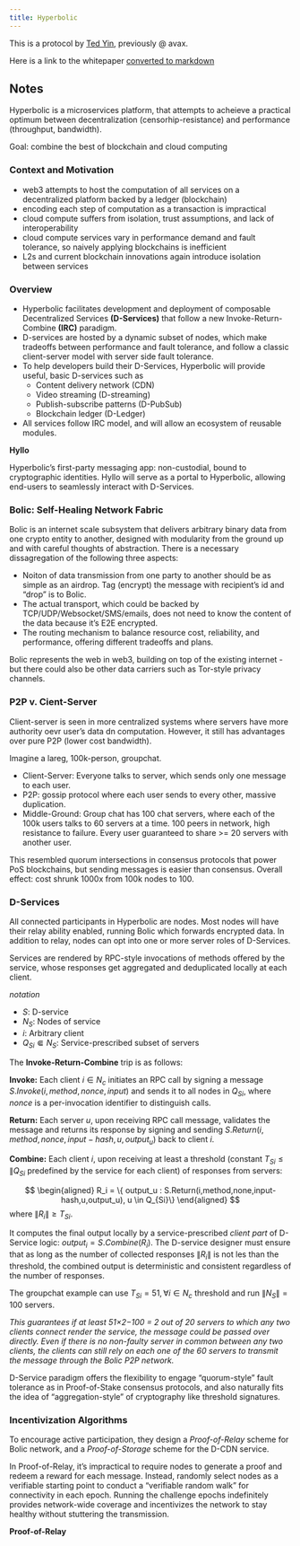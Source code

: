 ```yaml
---
title: Hyperbolic
---
```


This is a protocol by [Ted Yin](https://twitter.com/Tederminant), previously @ avax.

Here is a link to the whitepaper [converted to markdown](_whitepaper.qmd)

## Notes

Hyperbolic is a microservices platform, that attempts to acheieve a practical optimum between decentralization (censorhip-resistance) and performance (throughput, bandwidth).

Goal: combine the best of blockchain and cloud computing

### Context and Motivation

- web3 attempts to host the computation of all services on a decentralized platform backed by a ledger (blockchain)
- encoding each step of computation as a transaction is impractical
- cloud compute suffers from isolation, trust assumptions, and lack of interoperability
- cloud compute services vary in performance demand and fault tolerance, so naively applying blockchains is inefficient
- L2s and current blockchain innovations again introduce isolation between services

### Overview

- Hyperbolic facilitates development and deployment of composable Decentralized Services **(D-Services)** that follow a new Invoke-Return-Combine **(IRC)** paradigm.
- D-services are hosted by a dynamic subset of nodes, which make tradeoffs between performance and fault tolerance, and follow a classic client-server model with server side fault tolerance.
- To help developers build their D-Services, Hyperbolic will provide useful, basic D-services such as
    - Content delivery network (CDN)
    - Video streaming (D-streaming)
    - Publish-subscribe patterns (D-PubSub)
    - Blockchain ledger (D-Ledger)
- All services follow IRC model, and will allow an ecosystem of reusable modules.

**Hyllo**

Hyperbolic's first-party messaging app: non-custodial, bound to cryptographic identities. Hyllo will serve as a portal to Hyperbolic, allowing end-users to seamlessly interact with D-Services.

### Bolic: Self-Healing Network Fabric

Bolic is an internet scale subsystem that delivers arbitrary binary data from one crypto entity to another, designed with modularity from the ground up and with careful thoughts of abstraction. There is a necessary dissagregation of the following three aspects:

- Noiton of data transmission from one party to another should be as simple as an airdrop. Tag (encrypt) the message with recipient's id and "drop" is to Bolic.
- The actual transport, which could be backed by TCP/UDP/Websocket/SMS/emails, does not need to know the content of the data because it's E2E encrypted.
- The routing mechanism to balance resource cost, reliability, and performance, offering different tradeoffs and plans.

Bolic represents the web in web3, building on top of the existing internet - but there could also be other data carriers such as Tor-style privacy channels.

### P2P v. Cient-Server

Client-server is seen in more centralized systems where servers have more authority oevr user's data dn computation. However, it still has advantages over pure P2P (lower cost bandwidth).

Imagine a lareg, 100k-person, groupchat.

- Client-Server: Everyone talks to server, which sends only one message to each user.
- P2P: gossip protocol where each user sends to every other, massive duplication.
- Middle-Ground: Group chat has 100 chat servers, where each of the 100k users talks to 60 servers at a time. 100 peers in network, high resistance to failure. Every user guaranteed to share >= 20 servers with another user.

This resembled quorum intersections in consensus protocols that power PoS blockchains, but sending messages is easier than consensus. 
Overall effect: cost shrunk 1000x from 100k nodes to 100.

### D-Services

All connected participants in Hyperbolic are nodes. Most nodes will have their relay ability enabled, running Bolic which forwards encrypted data. In addition to relay, nodes can opt into one or more server roles of D-Services.

Services are rendered by RPC-style invocations of methods offered by the service, whose responses get aggregated and deduplicated locally at each client.

*notation* 

- $S$: D-service 
- $N_S$: Nodes of service 
- $i$: Arbitrary client 
- $Q_{Si} \Subset N_S$: Service-prescribed subset of servers 


The **Invoke-Return-Combine** trip is as follows:

**Invoke:** Each client $i \in N_c$ initiates an RPC call by signing a message $S.Invoke(i, method, nonce, input)$ and sends it to all nodes in $Q_{Si}$, where $nonce$ is a per-invocation identifier to distinguish calls.

**Return:** Each server $u$, upon receiving RPC call message, validates the message and returns its response by signing and sending $S.Return(i, method, nonce, input-hash, u, output_u)$ back to client $i$.

**Combine:** Each client $i$, upon receiving at least a threshold (constant $T_{Si} \leq \|Q_{Si}$ predefined by the service for each client) of responses from servers:

$$ 
\begin{aligned}
R_i = \{ output_u : S.Return(i,method,none,input-hash,u,output_u), u \in Q_{Si}\} 
\end{aligned} 
$$
where $\|R_i\| \geq T_{Si}$.

It computes the final output locally by a service-prescribed *client part* of D-Service logic: $output_i = S.Combine(R_i)$. The D-service designer must ensure that as long as the number of collected responses $\|R_i\|$ is not les than the threshold, the combined output is deterministic and consistent regardless of the number of responses.

The groupchat example can use $T_{Si} = 51, \forall i \in N_c$ threshold and run $\|N_S\| = 100$ servers. 

*This guarantees if at least 51×2−100 = 2 out of 20 servers to which any two clients connect render the service, the message could be passed over directly. Even if there is no non-faulty server in common between any two clients, the clients can still rely on each one of the 60 servers to transmit the message through the Bolic P2P network.*

D-Service paradigm offers the flexibility to engage “quorum-style” fault tolerance as in Proof-of-Stake consensus protocols, and also naturally fits the idea of “aggregation-style” of cryptography like threshold signatures.

### Incentivization Algorithms

To encourage active participation, they design a *Proof-of-Relay* scheme for Bolic network, and a *Proof-of-Storage* scheme for the D-CDN service.

In Proof-of-Relay, it's impractical to require nodes to generate a proof and redeem a reward for each message. Instead, randomly select nodes as a verifiable starting point to conduct a "verifiable random walk" for connectivity in each epoch. Running the challenge epochs indefinitely provides network-wide coverage and incentivizes the network to stay healthy without stuttering the transmission.

**Proof-of-Relay**
